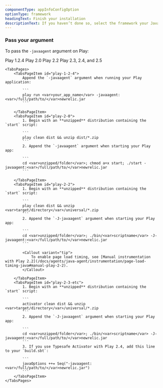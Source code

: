```yaml
---
componentType: appInfoConfigOption
optionType: framework 
headingText: Finish your installation
descriptionText: If you haven’t done so, select the framework your Java app is using.
---
```


### Pass your argument

To pass the `-javaagent` argument on Play:

<Tabs>
	<TabsBar>
		<TabsBarItem id="play-1-2-4">Play 1.2.4</TabsBarItem>
		<TabsBarItem id="play-2-0">Play 2.0</TabsBarItem>
		<TabsBarItem id="play-2-2">Play 2.2</TabsBarItem>
		<TabsBarItem id="play-2-3-etc">Play 2.3, 2.4, and 2.5</TabsBarItem>        
	</TabsBar>

	<TabsPages>
		<TabsPageItem id="play-1-2-4">
            Append the `-javaagent` argument when running your Play application:

            ```
            play run <var>your_app_name</var> -javaagent:<var>/full/path/to/</var>newrelic.jar
            ```

		</TabsPageItem>
		<TabsPageItem id="play-2-0">
            1. Begin with an **unzipped** distribution containing the `start` script:

            ```
            play clean dist && unzip dist/*.zip
            ```
            2. Append the `-javaagent` argument when starting your Play app:

            ```
            cd <var>unzipped/folder</var>; chmod a+x start; ./start -javaagent:<var>/full/path/to/</var>newrelic.jar
            ```

		</TabsPageItem>
		<TabsPageItem id="play-2-2">
            1. Begin with an **unzipped** distribution containing the `start` script:

            ```
            play clean dist && unzip <var>target/directory</var>/universal/*.zip
            ```
            2. Append the `-J-javaagent` argument when starting your Play app:

            ```
            cd <var>unzipped/folder</var>; ./bin/<var>scriptname</var> -J-javaagent:<var>/full/path/to/</var>newrelic.jar
            ```

            <Callout variant="tip">
                To enable page load timing, see [Manual instrumentation with Play 2.2](/docs/agents/java-agent/instrumentation/page-load-timing-java#manual-play-2-2).
            </Callout>

		</TabsPageItem>
		<TabsPageItem id="play-2-3-etc">
            1. Begin with an **unzipped** distribution containing the `start` script:

            ```
            activator clean dist && unzip <var>target/directory</var>/universal/*.zip
            ```
            2. Append the `-J-javaagent` argument when starting your Play app:

            ```
            cd <var>unzipped/folder</var>; ./bin/<var>scriptname</var> -J-javaagent:<var>/full/path/to/</var>newrelic.jar
            ```
            3. If you use Typesafe Activator with Play 2.4, add this line to your `build.sbt`:

            ```
            javaOptions ++= Seq("-javaagent:<var>/full/path/to/</var>newrelic.jar")
            ```
		</TabsPageItem>        
	</TabsPages>
</Tabs>


